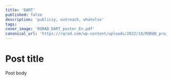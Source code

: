 ```yaml
---
title: 'DART'
published: false
description: 'publiciy, outreach, whatelse'
tags: 
cover_image: 'RQRAD_DART_poster_En.pdf'
canonical_url: 'https://rqrad.com/wp-content/uploads/2022/10/RQRAD_projets_resumes.pdf'
---
```


# Post title

Post body
